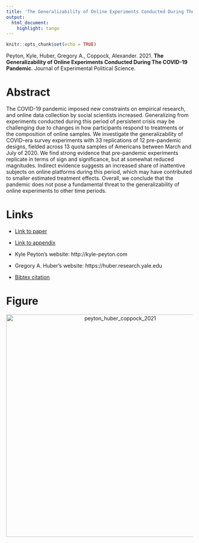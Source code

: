 ```yaml
---
title: 'The Generalizability of Online Experiments Conducted During The COVID-19 Pandemic'
output:
  html_document:
    highlight: tango
---
```


```r
knitr::opts_chunk$set(echo = TRUE)
```

Peyton, Kyle, Huber, Gregory A., Coppock, Alexander. 2021. <b>The Generalizability of Online Experiments Conducted During The COVID-19 Pandemic</b>. Journal of Experimental Political Science.

# Abstract
The COVID-19 pandemic imposed new constraints on empirical research, and online data collection by social scientists increased. Generalizing from experiments conducted during this period of persistent crisis may be challenging due to changes in how participants respond to treatments or the composition of online samples. We investigate the generalizability of COVID-era survey experiments with 33 replications of 12 pre-pandemic designs, fielded across 13 quota samples of Americans between March and July of 2020. We find strong evidence that pre-pandemic experiments replicate in terms of sign and significance, but at somewhat reduced magnitudes. Indirect evidence suggests an increased share of inattentive subjects on online platforms during this period, which may have contributed to smaller estimated treatment effects. Overall, we conclude that the pandemic does not pose a fundamental threat to the generalizability of online experiments to other time periods.

# Links
 - <a href='peyton_huber_coppock_2021.pdf'>Link to paper</a>
 - <a href='peyton_huber_coppock_2021_appendix.pdf'>Link to appendix</a>

- Kyle Peyton's website: http://kyle-peyton.com
- Gregory A. Huber's website: https://huber.research.yale.edu
 - <a href='peyton_huber_coppock_2021.bib'>Bibtex citation</a>

# Figure
<center><img src="display_figures/peyton_huber_coppock_2021_display.png" alt="peyton_huber_coppock_2021" width="600"></center>